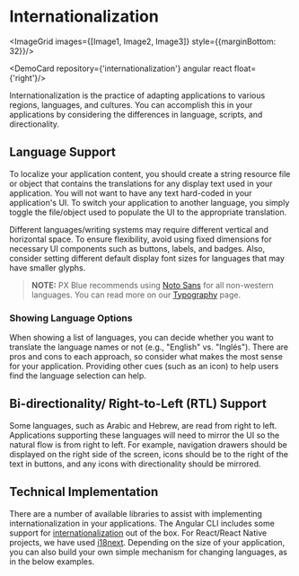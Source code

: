 
# Internationalization

<ImageGrid images={[Image1, Image2, Image3]} style={{marginBottom: 32}}/>

<DemoCard repository={'internationalization'} angular react float={'right'}/>

Internationalization is the practice of adapting applications to various regions, languages, and cultures. You can accomplish this in your applications by considering the differences in language, scripts, and directionality. 

## Language Support
To localize your application content, you should create a string resource file or object that contains the translations for any display text used in your application. You will not want to have any text hard-coded in your application's UI. To switch your application to another language, you simply toggle the file/object used to populate the UI to the appropriate translation.  

Different languages/writing systems may require different vertical and horizontal space. To ensure flexibility, avoid using fixed dimensions for necessary UI components such as buttons, labels, and badges. Also, consider setting different default display font sizes for languages that may have smaller glyphs. 

>**NOTE:** PX Blue recommends using [Noto Sans](https://www.google.com/get/noto/#sans-lgc) for all non-western languages. You can read more on our [Typography](/style/typography) page.

### Showing Language Options
When showing a list of languages, you can decide whether you want to translate the language names or not (e.g., "English" vs. "Inglés"). There are pros and cons to each approach, so consider what makes the most sense for your application. Providing other cues (such as an icon) to help users find the language selection can help.

## Bi-directionality/ Right-to-Left (RTL) Support 
Some languages, such as Arabic and Hebrew, are read from right to left. Applications supporting these languages will need to mirror the UI so the natural flow is from right to left. For example, navigation drawers should be displayed on the right side of the screen, icons should be to the right of the text in buttons, and any icons with directionality should be mirrored. 

## Technical Implementation
There are a number of available libraries to assist with implementing internationalization in your applications. The Angular CLI includes some support for [internationalization](https://angular.io/guide/i18n) out of the box. For React/React Native projects, we have used [i18next](https://www.i18next.com/). Depending on the size of your application, you can also build your own simple mechanism for changing languages, as in the below examples.